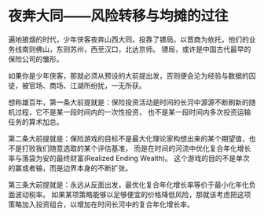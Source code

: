 # 夜奔大同——风险转移与均摊的过往

遍地狼烟的时代，少年侠客夜奔山西大同，投靠了镖局。以晋商为依托，他们的业务线南则佛山，东则苏州，西至汉口，北达京师。
镖局，或许是中国古代最早的保险公司的雏形。

如果你是少年侠客，那就必须从预设的大前提出发，否则便会沦为经验与数据的囚徒，被官场、商场、江湖所纷扰，一无所获。

想称雄百年，第一条大前提就是：保险投资活动是时间的长河中源源不断刷新的随机过程，它不是某一段时间内的一次性投资，
也不是某一段时间内多次投资运输任务的算术加总。

第二条大前提就是：保险游戏的目标不是最大化理论家构想出来的某个期望值，也不是打败我们随意选取的某个评估基准，
而是在时间的河流中优化复合年化增长率与落袋为安的最终财富(Realized Ending Wealth)。
这个游戏的目的不是单次的赢或者输，而是边界本身的不断扩张。

第三条大前提就是：永远从反面出发，最优化复合年化增长率等价于最小化年化负面波动税率。
如果某项策略能够以足够便宜的价格降低风险，那就该考虑把这项策略加入投资组合，以增加在时间长河中的复合年化增长率。










